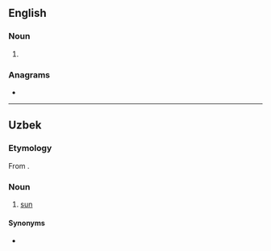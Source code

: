 ==English==

===Noun===
{{head|en|noun form}}

# {{plural of|sham|lang=en}}

===Anagrams===
* {{anagrams|en|a=ahmss|SAHMs|Sahms|smash}}

----

==Uzbek==
{{uz-variant|c=шамс|r=shams|a=}}

===Etymology===
From {{der|uz|ar|شَمْس}}.

===Noun===
{{uz-noun}}

# [[sun]]

====Synonyms====
* {{l|uz|quyosh}}